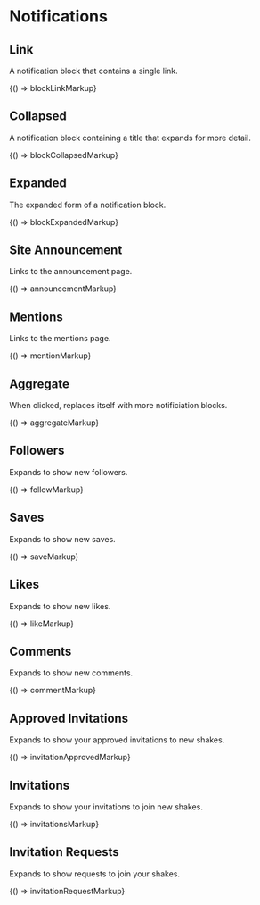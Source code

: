 
<Meta title="Legacy/Components/Notifications" />

# Notifications

## Link

A notification block that contains a single link.

<Canvas>
  <Story name="Link">{() => blockLinkMarkup}</Story>
</Canvas>

## Collapsed

A notification block containing a title that expands for more detail.

<Canvas>
  <Story name="Collapsed">{() => blockCollapsedMarkup}</Story>
</Canvas>

## Expanded

The expanded form of a notification block.

<Canvas>
  <Story name="Expanded">{() => blockExpandedMarkup}</Story>
</Canvas>

## Site Announcement

Links to the announcement page.

<Canvas>
  <Story name="Site Announcement">{() => announcementMarkup}</Story>
</Canvas>

## Mentions

Links to the mentions page.

<Canvas>
  <Story name="Mentions">{() => mentionMarkup}</Story>
</Canvas>

## Aggregate

When clicked, replaces itself with more notificiation blocks.

<Canvas>
  <Story name="Aggregate">{() => aggregateMarkup}</Story>
</Canvas>

## Followers

Expands to show new followers.

<Canvas>
  <Story name="Followers">{() => followMarkup}</Story>
</Canvas>

## Saves

Expands to show new saves.

<Canvas>
  <Story name="Saves">{() => saveMarkup}</Story>
</Canvas>

## Likes

Expands to show new likes.

<Canvas>
  <Story name="Likes">{() => likeMarkup}</Story>
</Canvas>

## Comments

Expands to show new comments.

<Canvas>
  <Story name="Comments">{() => commentMarkup}</Story>
</Canvas>

## Approved Invitations

Expands to show your approved invitations to new shakes.

<Canvas>
  <Story name="Approved Invitations">{() => invitationApprovedMarkup}</Story>
</Canvas>

## Invitations

Expands to show your invitations to join new shakes.

<Canvas>
  <Story name="Invitations">{() => invitationsMarkup}</Story>
</Canvas>

## Invitation Requests

Expands to show requests to join your shakes.

<Canvas>
  <Story name="Invitation Requests">{() => invitationRequestMarkup}</Story>
</Canvas>

